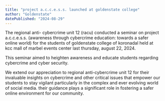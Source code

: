 ```yaml
---
title: "project a.c.c.e.s.s. launched at goldenstate college"
author: "Goldenstate"
datePublished: "2024-08-29"
---
```


The regional anti- cybercrime unit 12 (racu) conducted a seminar on project a.c.c.e.s.s. (awareness through cybercrime education: towards a safer online world) for the students of goldenstate college of koronadal held at kcc mall of marbel events center last thursday, august 22, 2024.

This seminar aimed to heighten awareness and educate students regarding cybercrime and cyber security.

We extend our appreciation to regional anti-cybercrime unit 12 for their invaluable insights on cybercrime and other critical issues that empower our students to stay vigilant particularly in the complex and ever evolving world of social media. their guidance plays a significant role in fostering a safer online environment for our community.